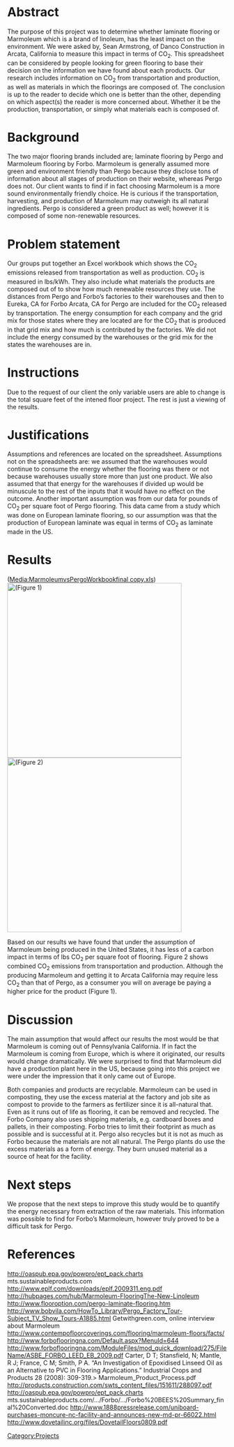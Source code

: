 =Abstract=
The purpose of this project was to determine whether laminate flooring or Marmoleum which is a brand of linoleum, has the least impact on the environment.  We were asked by, Sean Armstrong, of Danco Construction in Arcata, California to measure this impact in terms of CO<sub>2</sub>.  This spreadsheet can be considered by people looking for green flooring to base their decision on the information we have found about each products.  Our research includes information on CO<sub>2</sub> from transportation and production, as well as materials in which the floorings are composed of.  The conclusion is up to the reader to decide which one is better than the other, depending on which aspect(s) the reader is more concerned about.  Whether it be the production, transportation, or simply what materials each is composed of.

=Background=
The two major flooring brands included are; laminate flooring by Pergo and Marmoleum flooring by Forbo.  Marmoleum is generally assumed more green and environment friendly than Pergo because they disclose tons of information about all stages of production on their website, whereas Pergo does not.  Our client wants to find if in fact choosing Marmoleum is a more sound environmentally friendly choice.  He is curious if the transportation, harvesting, and production of Marmoleum may outweigh its all natural ingredients.  Pergo is considered a green product as well; however it is composed of some non-renewable resources.

=Problem statement=
Our groups put together an Excel workbook which shows the CO<sub>2</sub> emissions released from transportation as well as production.  CO<sub>2</sub> is measured in lbs/kWh.  They also include what materials the products are composed out of to show how much renewable resources they use.  The distances from Pergo and Forbo’s factories to their warehouses and then to Eureka, CA for Forbo Arcata, CA for Pergo are included for the CO<sub>2</sub> released by transportation. The energy consumption for each company and the grid mix for those states where they are located are for the CO<sub>2</sub> that is produced in that grid mix and how much is contributed by the factories.  We did not include the energy consumed by the warehouses or the grid mix for the states the warehouses are in.

=Instructions=
Due to the request of our client the only variable users are able to change is the total square feet of the intened floor project. The rest is just a viewing of the results.

=Justifications=
Assumptions and references are located on the spreadsheet.  Assumptions not on the spreadsheets are: we assumed that the warehouses would continue to consume the energy whether the flooring was there or not because warehouses usually store more than just one product.  We also assumed that that energy for the warehouses if divided up would be minuscule to the rest of the inputs that it would have no effect on the outcome.  Another important assumption was from our data for pounds of CO<sub>2</sub> per square foot of Pergo flooring.  This data came from a study which was done on European laminate flooring, so our assumption was that the production of European laminate was equal in terms of CO<sub>2</sub> as laminate made in the US.

=Results=
([[Media:MarmoleumvsPergoWorkbookfinal copy.xls‎]])
[[File:Priceperft2.png|thumb|400px|('''Figure 1''')]]
[[File:Co2 emissions.png|thumb|400px|('''Figure 2''')]]

Based on our results we have found that under the assumption of Marmoleum being produced in the United States, it has less of a carbon impact in terms of lbs CO<sub>2</sub> per square foot of flooring.  Figure 2 shows combined CO<sub>2</sub> emissions from transportation and production.  Although the producing Marmoleum and getting it to Arcata California may require less CO<sub>2</sub> than that of Pergo, as a consumer you will on average be paying a higher price for the product (Figure 1).

=Discussion=
The main assumption that would affect our results the most would be that Marmoleum is coming out of Pennsylvania California.  If in fact the Marmoleum is coming from Europe, which is where it originated, our results would change dramatically.  We were surprised to find that Marmoleum did have a production plant here in the US, because going into this project we were under the impression that it only came out of Europe. 

Both companies and products are recyclable.  Marmoleum can be used in composting, they use the excess material at the factory and job site as compost to provide to the farmers as fertilizer since it is all-natural that.  Even as it runs out of life as flooring, it can be removed and recycled. The Forbo Company also uses shipping materials, e.g. cardboard boxes and pallets, in their composting.  Forbo tries to limit their footprint as much as possible and is successful at it. Pergo also recycles but it is not as much as Forbo because the materials are not all natural.  The Pergo plants do use the excess materials as a form of energy.  They burn unused material as a source of heat for the facility.  
 
=Next steps=
We propose that the next steps to improve this study would be to quantify the energy necessary from extraction of the raw materials.  This information was possible to find for Forbo’s Marmoleum, however truly proved to be a difficult task for Pergo.  

=References= 
http://oaspub.epa.gov/powpro/ept_pack.charts
mts.sustainableproducts.com
http://www.eplf.com/downloads/eplf.2009311.eng.pdf
http://hubpages.com/hub/Marmoleum-FlooringThe-New-Linoleum
http://www.flooroption.com/pergo-laminate-flooring.htm
http://www.bobvila.com/HowTo_Library/Pergo_Factory_Tour-Subject_TV_Show_Tours-A1885.html  
Getwithgreen.com, online interview about Marmoleum
http://www.contempofloorcoverings.com/flooring/marmoleum-floors/facts/
http://www.forboflooringna.com/Default.aspx?MenuId=644
http://www.forboflooringna.com/ModuleFiles/mod_quick_download/275/FileName/ASBE_FORBO_LEED_EB_2009.pdf
Carter, D T; Stansfield, N; Mantle, R J; France, C M; Smith, P A.  “An Investigation of Epoxidised Linseed Oil as an Alternative to PVC in Flooring Applications.”  Industrial Crops and Products 28 (2008): 309-319.>  
Marmoleum_Product_Process.pdf 
http://products.construction.com/swts_content_files/151611/288097.pdf
http://oaspub.epa.gov/powpro/ept_pack.charts
mts.sustainableproducts.com/.../Forbo/.../Forbo%20BEES%20Summary_final%20Converted.doc
http://www.1888pressrelease.com/uniboard-purchases-moncure-nc-facility-and-announces-new-md-pr-66022.html
http://www.dovetailinc.org/files/DovetailFloors0809.pdf

[[Category:Projects]]